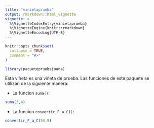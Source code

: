 ```yaml
---
title: "vinietaprueba"
output: rmarkdown::html_vignette
vignette: >
  %\VignetteIndexEntry{vinietaprueba}
  %\VignetteEngine{knitr::rmarkdown}
  %\VignetteEncoding{UTF-8}
---
```


```r
knitr::opts_chunk$set(
  collapse = TRUE,
  comment = "#>"
)
```

```r
library(paquetepruebajuana)
```

Esta viñeta es una viñeta de prueba. Las funciones de este paquete se utilizan de la siguiente manera:

-   La funcion `suma()`:

```r
suma(3,4)
```

-   La funcion `convertir_F_a_C()`:

```r
convertir_F_a_C(58.9)
```
